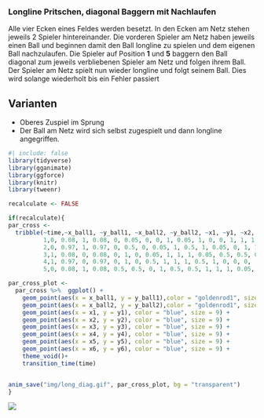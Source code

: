 ### Longline Pritschen, diagonal Baggern mit Nachlaufen

Alle vier Ecken eines Feldes werden besetzt. In den Ecken am Netz stehen jeweils 2 Spieler hintereinander. Die vorderen Spieler am Netz haben jeweils einen Ball und beginnen damit den Ball longline zu spielen und dem eigenen Ball nachzulaufen. Die Spieler auf Position **1** und **5** baggern den Ball diagonal zum jeweils verbliebenen Spieler am Netz und folgen ihrem Ball. Der Spieler am Netz spielt nun wieder longline und folgt seinem Ball. Dies wird solange wiederholt bis ein Fehler passiert

:::{.callout-tip}
## Varianten
- Oberes Zuspiel im Sprung
- Der Ball am Netz wird sich selbst zugespielt und dann longline angegriffen.
:::


```r
#| include: false
library(tidyverse)
library(gganimate)
library(ggforce)
library(knitr)
library(tweenr)

recalculate <- FALSE

if(recalculate){
par_cross <- 
  tribble(~time,~x_ball1, ~y_ball1, ~x_ball2, ~y_ball2, ~x1, ~y1, ~x2, ~y2, ~x3, ~y3, ~x4, ~y4, ~x5, ~y5, ~x6, ~y6,
          1,0, 0.08, 1, 0.08, 0, 0.05, 0, 0, 1, 0.05, 1, 0, 0, 1, 1, 1,
          2,0, 0.97, 1, 0.97, 0, 0.5, 0, 0.05, 1, 0.5, 1, 0.05, 0, 1, 1, 1,
          3,1, 0.08, 0, 0.08, 0, 1, 0, 0.05, 1, 1, 1, 0.05, 0.5, 0.5, 0.5, 0.5,
          4,1, 0.97, 0, 0.97, 0, 1, 0, 0.5, 1, 1, 1, 0.5, 1, 0, 0, 0,
          5,0, 0.08, 1, 0.08, 0.5, 0.5, 0, 1, 0.5, 0.5, 1, 1, 1, 0.05, 0, 0.05)

par_cross_plot <- 
  par_cross %>%  ggplot() +
    geom_point(aes(x = x_ball1, y = y_ball1),color = "goldenrod1", size = 7) +
    geom_point(aes(x = x_ball2, y = y_ball2),color = "goldenrod1", size = 7) +
    geom_point(aes(x = x1, y = y1), color = "blue", size = 9) +
    geom_point(aes(x = x2, y = y2), color = "blue", size = 9) +
    geom_point(aes(x = x3, y = y3), color = "blue", size = 9) +
    geom_point(aes(x = x4, y = y4), color = "blue", size = 9) +
    geom_point(aes(x = x5, y = y5), color = "blue", size = 9) +
    geom_point(aes(x = x6, y = y6), color = "blue", size = 9) +
    theme_void()+
    transition_time(time)


anim_save("img/long_diag.gif", par_cross_plot, bg = "transparent")
}
```

![](img/long_diag.gif)
